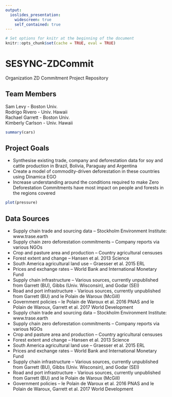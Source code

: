 ```yaml
---
output:
  ioslides_presentation:
    widescreen: true
    self_contained: true
---
```


```r
# Set options for knitr at the beginning of the document
knitr::opts_chunk$set(cache = TRUE, eval = TRUE)
```

# SESYNC-ZDCommit
Organization ZD Commitment Project Repository

## Team Members
Sam Levy - Boston Univ.  
Rodrigo Rivero - Univ. Hawaii  
Rachael Garrett - Boston Univ.  
Kimberly Carlson - Univ. Hawaii  


```r
summary(cars)
```

## Project Goals

- Synthesise existing trade, company and deforestation data for soy and cattle production in Brazil, Bolivia, Paraguay and Argentina  
- Create a model of commodity-driven deforestation in these countries using Dinamica EGO  
- Increase understanding around the conditions required to make Zero Deforestation Commitments have most impact on people and forests in the regions covered

```r
plot(pressure)
```

## Data Sources
- Supply chain trade and sourcing data – Stockholm Environment Institute: www.trase.earth  
- Supply chain zero deforestation commitments – Company reports via various NGOs
- Crop and pasture area and production – Country agricultural censuses  
- Forest extent and change – Hansen et al. 2013 Science  
- South America agricultural land use – Graesser et al. 2015 ERL  
- Prices and exchange rates – World Bank and International Monetary Fund  
- Supply chain infrastructure – Various sources, currently unpublished from Garrett (BU), Gibbs (Univ. Wisconsin), and Godar (SEI)  
- Road and port infrastructure - Various sources, currently unpublished from Garrett (BU) and le Polain de Waroux (McGill)  
- Government policies – le Polain de Waroux et al. 2016 PNAS and le Polain de Waroux, Garrett et al. 2017 World Development  
- Supply chain trade and sourcing data – Stockholm Environment Institute: www.trase.earth
- Supply chain zero deforestation commitments – Company reports via various NGOs
- Crop and pasture area and production – Country agricultural censuses
- Forest extent and change – Hansen et al. 2013 Science
- South America agricultural land use – Graesser et al. 2015 ERL
- Prices and exchange rates – World Bank and International Monetary Fund
- Supply chain infrastructure – Various sources, currently unpublished from Garrett (BU), Gibbs (Univ. Wisconsin), and Godar (SEI)
- Road and port infrastructure - Various sources, currently unpublished from Garrett (BU) and le Polain de Waroux (McGill)
- Government policies – le Polain de Waroux et al. 2016 PNAS and le Polain de Waroux, Garrett et al. 2017 World Development

